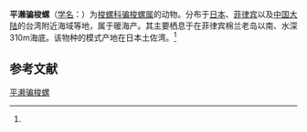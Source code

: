{{Speciesbox
| name = 平濑骗梭螺
| status = 
| status_system = 
| image = 
| genus = Phenacovolva
| species = hirasei
| authority = (Pilsbry, 1913)<ref name='id10762'>{{cite web| url =http://www.bioinfo.cn/db05/BjdwSpecies.php?action=view&id=10762| title =平濑骗梭螺| work =《中国动物物种编目数据库》| publisher =中国科学院微生物研究所| author =中国科学院动物研究所| accessdate =2009-04-28| deadurl =yes| archiveurl =https://web.archive.org/web/20160305051526/http://www.bioinfo.cn/db05/BjdwSpecies.php?action=view&id=10762| archivedate =2016-03-05}}</ref>
}}

'''平濑骗梭螺'''（[[学名|学名]]：{{lang|la|''Phenacovolva hirasei''}}）为[[梭螺科|梭螺科]][[骗梭螺属|骗梭螺属]]的动物。分布于[[日本|日本]]、[[菲律宾|菲律宾]]以及[[中国大陆|中国大陆]]的台湾附近海域等地，属于暖海产。其主要栖息于在菲律宾棉兰老岛以南、水深310m海底。该物种的模式产地在日本土佐湾。<ref name='id10762'/>

== 参考文献 ==
{{reflist}}

{{Wikispecies|Phenacovolva hirasei}}
{{Taxonbar|from=Q11061192}}

[[Category:骗梭螺属|平濑骗梭螺]]


{{软体动物小作品}}